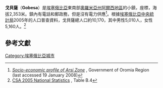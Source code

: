 '''戈貝薩'''（'''Gobesa'''）是[[埃塞俄比亞|埃塞俄比亞]]東南部[[奧羅米亞州|奧羅米亞州]][[阿爾西地區|阿爾西地區]]的小鎮，座標{{Coord|7|37|N|39|30|E}}，海拔2,353米。鎮內有電話和郵政務，但是沒有電力供應<ref>[http://oromiagov.org/Socio%20Economic%20Profile/Arsi/Arsi%20Zone.pdf ''Socio-economic profile of Arsi Zone''] {{Wayback|url=http://oromiagov.org/Socio%20Economic%20Profile/Arsi/Arsi%20Zone.pdf |date=20070927040516 }}, Government of Oromia Region (last accessed 19 January 2008)</ref>。根據[[埃塞俄比亞中央統計局|埃塞俄比亞中央統計局]]2005年的人口普查資料，戈貝薩總人口約10,170，其中男性5,010人，女性5,160人。<ref>[http://www.csa.gov.et/text_files/2005_national_statistics.htm CSA 2005 National Statistics] {{webarchive|url=https://web.archive.org/web/20080731152750/http://www.csa.gov.et/text_files/2005_national_statistics.htm |date=2008-07-31 }}, Table B.4</ref>

==參考文獻==
{{reflist}}

{{coord|display=title}}
[[Category:埃塞俄比亞城市|Category:埃塞俄比亞城市]]
{{ethiopia-geo-stub}}